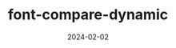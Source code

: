 ---
title: "font-compare-dynamic"
date: "2024-02-02"
description: "font-compare-dynamic"
repo: "https://github.com/jagmitg/font-compare-dynamic"
tags: [CSS, TypeScript, HTML]
draft: false
---